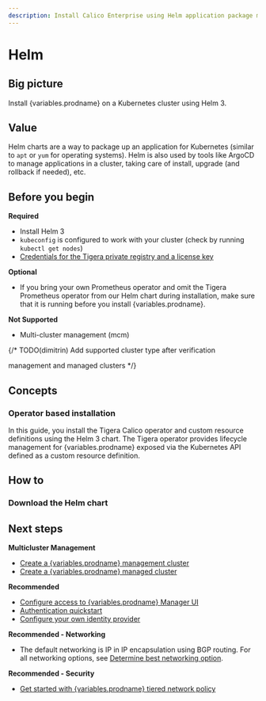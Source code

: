 ```yaml
---
description: Install Calico Enterprise using Helm application package manager.
---
```



# Helm

## Big picture

Install {variables.prodname} on a Kubernetes cluster using Helm 3.

## Value

Helm charts are a way to package up an application for Kubernetes (similar to `apt` or `yum` for operating systems). Helm is also used by tools like ArgoCD to manage applications in a cluster, taking care of install, upgrade (and rollback if needed), etc.

## Before you begin

**Required**

- Install Helm 3
- `kubeconfig` is configured to work with your cluster (check by running `kubectl get nodes`)
- [Credentials for the Tigera private registry and a license key](../calico-enterprise.mdx)

**Optional**

- If you bring your own Prometheus operator and omit the Tigera Prometheus operator from our Helm chart during installation, make sure that it is running before you install {variables.prodname}.

**Not Supported**

- Multi-cluster management (mcm)

{/* TODO(dimitrin) Add supported cluster type after verification

management and managed clusters */}

## Concepts

### Operator based installation

In this guide, you install the Tigera Calico operator and custom resource definitions using the Helm 3 chart. The Tigera operator provides lifecycle management for {variables.prodname} exposed via the Kubernetes API defined as a custom resource definition.

## How to

### Download the Helm chart

<GettingStartedInstallOnClustersKubernetesHelm />

## Next steps

**Multicluster Management**

- [Create a {variables.prodname} management cluster](../../../multicluster/create-a-management-cluster.mdx)
- [Create a {variables.prodname} managed cluster](../../../multicluster/create-a-managed-cluster.mdx)

**Recommended**

- [Configure access to {variables.prodname} Manager UI](../../../operations/cnx/access-the-manager.mdx)
- [Authentication quickstart](../../../operations/cnx/authentication-quickstart.mdx)
- [Configure your own identity provider](../../../operations/cnx/configure-identity-provider.mdx)

**Recommended - Networking**

- The default networking is IP in IP encapsulation using BGP routing. For all networking options, see [Determine best networking option](../../../networking/determine-best-networking.mdx).

**Recommended - Security**

- [Get started with {variables.prodname} tiered network policy](../../../network-policy/policy-tiers/tiered-policy.mdx)

